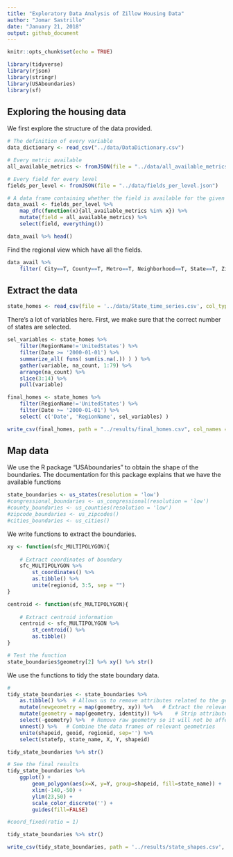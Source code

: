 ```yaml
---
title: "Exploratory Data Analysis of Zillow Housing Data"
author: "Jomar Sastrillo"
date: "January 21, 2018"
output: github_document
---
```


```r
knitr::opts_chunk$set(echo = TRUE)
```

```r
library(tidyverse)
library(rjson)
library(stringr)
library(USAboundaries)
library(sf)
```

## Exploring the housing data
We first explore the structure of the data provided.

```r
# The definition of every variable
data_dictionary <- read_csv("../data/DataDictionary.csv")
```

```r
# Every metric available
all_available_metrics <- fromJSON(file = "../data/all_available_metrics.json")
```

```r
# Every field for every level
fields_per_level <- fromJSON(file = "../data/fields_per_level.json")
```

```r
# A data frame containing whether the field is available for the given level
data_avail <- fields_per_level %>% 
    map_dfc(function(x){all_available_metrics %in% x}) %>% 
    mutate(field = all_available_metrics) %>% 
    select(field, everything())

data_avail %>% head()
```

Find the regional view which have all the fields.

```r
data_avail %>% 
    filter( City==T, County==T, Metro==T, Neighborhood==T, State==T, Zip==T )
```

## Extract the data

```r
state_homes <- read_csv(file = '../data/State_time_series.csv', col_types = cols())
```

There's a lot of variables here. First, we make sure that the correct number of states are selected.

```r
sel_variables <- state_homes %>% 
    filter(RegionName!='UnitedStates') %>% 
    filter(Date >= '2000-01-01') %>% 
    summarize_all( funs( sum(is.na(.)) ) ) %>% 
    gather(variable, na_count, 1:79) %>% 
    arrange(na_count) %>% 
    slice(3:14) %>% 
    pull(variable)
```

```r
final_homes <- state_homes %>% 
    filter(RegionName!='UnitedStates') %>% 
    filter(Date >= '2000-01-01') %>% 
    select( c('Date', 'RegionName', sel_variables) )
```

```r
write_csv(final_homes, path = "../results/final_homes.csv", col_names = T)
```


## Map data
We use the R package "USAboundaries" to obtain the shape of the boundaries. The documentation for this package explains that we have the available functions

```r
state_boundaries <- us_states(resolution = 'low')
#congressional_boundaries <- us_congressional(resolution = 'low')
#county_boundaries <- us_counties(resolution = 'low')
#zipcode_boundaries <- us_zipcodes()
#cities_boundaries <- us_cities()
```

We write functions to extract the boundaries.

```r
xy <- function(sfc_MULTIPOLYGON){
    
    # Extract coordinates of boundary
    sfc_MULTIPOLYGON %>%
        st_coordinates() %>%
        as.tibble() %>% 
        unite(regionid, 3:5, sep = "")
}
```

```r
centroid <- function(sfc_MULTIPOLYGON){
    
    # Extract centroid information
    centroid <- sfc_MULTIPOLYGON %>%
        st_centroid() %>% 
        as.tibble()
}
```



```r
# Test the function
state_boundaries$geometry[2] %>% xy() %>% str()
```


We use the functions to tidy the state boundary data.

```r
# 
tidy_state_boundaries <- state_boundaries %>% 
    as.tibble() %>%  # Allows us to remove attributes related to the geometry
    mutate(newgeometry = map(geometry, xy)) %>%   # Extract the relevant geometries
    mutate(geometry = map(geometry, identity)) %>%    # Strip attributes of raw geometry
    select(-geometry) %>%  # Remove raw geometry so it will not be affected by unnest
    unnest() %>%   # Combine the data frames of relevant geometries
    unite(shapeid, geoid, regionid, sep='') %>%
    select(statefp, state_name, X, Y, shapeid)
```


```r
tidy_state_boundaries %>% str()
```



```r
# See the final results
tidy_state_boundaries %>%
    ggplot() +
        geom_polygon(aes(x=X, y=Y, group=shapeid, fill=state_name)) + 
        xlim(-140,-50) + 
        ylim(23,50) + 
        scale_color_discrete('') + 
        guides(fill=FALSE)

#coord_fixed(ratio = 1)
```

```r
tidy_state_boundaries %>% str()
```

```r
write_csv(tidy_state_boundaries, path = '../results/state_shapes.csv', col_names = T)
```

